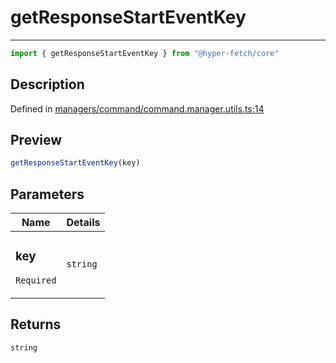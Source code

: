 

# getResponseStartEventKey

<div class="api-docs__separator" data-reactroot="">

---

</div><div class="api-docs__import" data-reactroot="">

```ts
import { getResponseStartEventKey } from "@hyper-fetch/core"
```

</div><div class="api-docs__section">

## Description

</div><div class="api-docs__description"><span class="api-docs__do-not-parse">



</span></div><p class="api-docs__definition">

Defined in [managers/command/command.manager.utils.ts:14](https://github.com/BetterTyped/hyper-fetch/blob/993719ed/packages/core/src/managers/command/command.manager.utils.ts#L14)

</p><div class="api-docs__section">

## Preview

</div><div class="api-docs__preview fn">

```ts
getResponseStartEventKey(key)
```

</div><div class="api-docs__section">

## Parameters

</div><div class="api-docs__parameters"><table><thead><tr><th>Name</th><th>Details</th></tr></thead><tbody><tr param-data="key"><td class="api-docs__param-name required">

### key 

`Required`

</td><td class="api-docs__param-type">

`string`

</td></tr></tbody></table></div><div class="api-docs__section">

## Returns

</div><div class="api-docs__returns">

```ts
string
```

</div>
